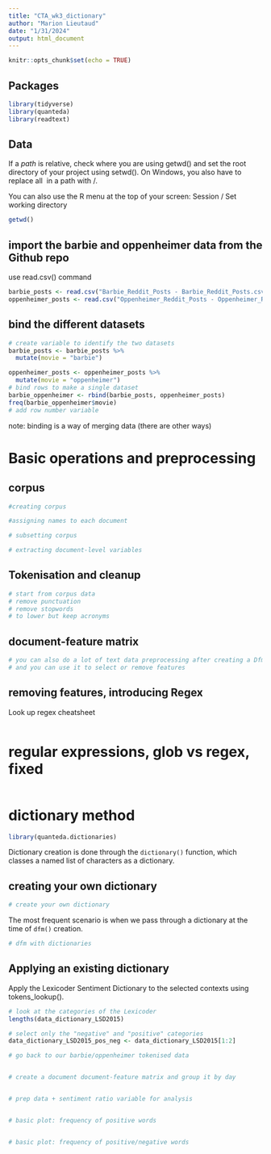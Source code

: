 ```yaml
---
title: "CTA_wk3_dictionary"
author: "Marion Lieutaud"
date: "1/31/2024"
output: html_document
---
```


```r
knitr::opts_chunk$set(echo = TRUE)
```

## Packages
```r
library(tidyverse)
library(quanteda)
library(readtext)
```

## Data
\textcolor{red}{The most common problem related to loading data into R are misspecified locations of files or directories.}

If a *path* is relative, check where you are using getwd() and set the root directory of your project using setwd(). On Windows, you also have to replace all \ in a path with /.

You can also use the R menu at the top of your screen: Session / Set working directory

```r
getwd()
```

## import the barbie and oppenheimer data from the Github repo
use read.csv() command
```r
barbie_posts <- read.csv("Barbie_Reddit_Posts - Barbie_Reddit_Posts.csv")
oppenheimer_posts <- read.csv("Oppenheimer_Reddit_Posts - Oppenheimer_Reddit_Posts.csv")
```

## bind the different datasets
```r
# create variable to identify the two datasets
barbie_posts <- barbie_posts %>%
  mutate(movie = "barbie")

oppenheimer_posts <- oppenheimer_posts %>%
  mutate(movie = "oppenheimer")
# bind rows to make a single dataset
barbie_oppenheimer <- rbind(barbie_posts, oppenheimer_posts)
freq(barbie_oppenheimer$movie)
# add row number variable

```
note: binding is a way of merging data (there are other ways)


# Basic operations and preprocessing

## corpus
```r
#creating corpus

#assigning names to each document
```

```r
# subsetting corpus

# extracting document-level variables
```

## Tokenisation and cleanup
```r
# start from corpus data
# remove punctuation
# remove stopwords
# to lower but keep acronyms
```

## document-feature matrix
```r
# you can also do a lot of text data preprocessing after creating a Dfm, e.g. 
# and you can use it to select or remove features
```

## removing features, introducing Regex

Look up regex cheatsheet
```r

```

# regular expressions, glob vs regex, fixed
```r
```

# dictionary method
```r
library(quanteda.dictionaries)
```
Dictionary creation is done through the `dictionary()` function, which classes a named list of characters as a dictionary.

## creating your own dictionary
```r
# create your own dictionary
```

The most frequent scenario is when we pass through a dictionary at the time of `dfm()` creation.
```r
# dfm with dictionaries
```


## Applying an existing dictionary
Apply the Lexicoder Sentiment Dictionary to the selected contexts using tokens_lookup().
```r
# look at the categories of the Lexicoder
lengths(data_dictionary_LSD2015)

# select only the "negative" and "positive" categories
data_dictionary_LSD2015_pos_neg <- data_dictionary_LSD2015[1:2]
```


```r
# go back to our barbie/oppenheimer tokenised data


# create a document document-feature matrix and group it by day


# prep data + sentiment ratio variable for analysis


# basic plot: frequency of positive words


# basic plot: frequency of positive/negative words

```

